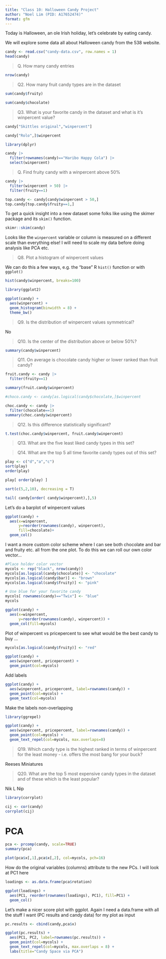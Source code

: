 ```yaml
---
title: "Class 10: Halloween Candy Project"
author: "Noel Lim (PID: A17652474)"
format: gfm
---
```


Today is Halloween, an ole Irish holiday, let's celebrate by eating candy.

We will explore some data all about Halloween candy from the 538 website.

```r
candy <- read.csv("candy-data.csv", row.names = 1)
head(candy)
```

> Q. How many candy entries

```r
nrow(candy)
```

> Q2. How many fruit candy types are in the dataset

```r
sum(candy$fruity)
```

```r
sum(candy$chocolate)
```


> Q3. What is your favorite candy in the dataset and what is it’s winpercent value?

```r
candy["Skittles original","winpercent"]
```

```r
candy["Rolo",]$winpercent
```

```r
library(dplyr)

candy |>
  filter(rownames(candy)=="Haribo Happy Cola") |>
  select(winpercent)
```

> Q. Find fruity candy with a winpercent above 50%

```r
candy |>
  filter(winpercent > 50) |>
  filter(fruity==1)
```

```r
top.candy <- candy[candy$winpercent > 50,]
top.candy[top.candy$fruity==1,]
```

To get a quick insight into a new dataset some folks like using the skimer package and its `skim()` function.

```r
skimr::skim(candy)
```

Looks like the `winpercent` variable or column is measured on a different scale than everything else! I will need to scale my data before doing analysis like PCA etc.

> Q8. Plot a histogram of winpercent values

We can do this a few ways, e.g. the "base" R `hist()` function or with `ggplot()`

```r
hist(candy$winpercent, breaks=100)
```

```r
library(ggplot2)

ggplot(candy) +
  aes(winpercent) +
  geom_histogram(binwidth = 8) +
  theme_bw()
```


> Q9. Is the distribution of winpercent values symmetrical?

No

> Q10. Is the center of the distribution above or below 50%?

```r
summary(candy$winpercent)
```


> Q11. On average is chocolate candy higher or lower ranked than fruit candy?

```r
fruit.candy <- candy |>
  filter(fruity==1)

summary(fruit.candy$winpercent)
```

```r
#choco.candy <- candy[as.logical(candy$chocolate,]$winpercent

choc.candy <- candy |>
  filter(chocolate==1)
summary(choc.candy$winpercent)
```

> Q12. Is this difference statistically significant?

```r
t.test(choc.candy$winpercent, fruit.candy$winpercent)
```

> Q13. What are the five least liked candy types in this set?

> Q14. What are the top 5 all time favorite candy types out of this set?

```r
play <- c("d","a","c")
sort(play)
order(play)

play[ order(play) ]
```

```r
sort(c(5,2,10), decreasing = T)
```


```r
tail( candy[order( candy$winpercent),],5)
```
Let's do a barplot of winpercent values
```r
ggplot(candy) +
  aes(x=winpercent, 
      y=reorder(rownames(candy), winpercent),
      fill=chocolate)+
  geom_col()
```

I want a more custom color scheme where I can see both chocolate and bar and fruity etc. all from the one plot. To do this we can roll our own color vector...

```r
#Place holder color vector
mycols <- rep("black", nrow(candy))
mycols[as.logical(candy$chocolate)] <- "chocolate"
mycols[as.logical(candy$bar)] <- "brown"
mycols[as.logical(candy$fruity)] <- "pink"
```

```r
# Use blue for your favorite candy
mycols[ rownames(candy)=="Twix"] <- "blue"
mycols
```

```r
ggplot(candy) +
  aes(x=winpercent, 
      y=reorder(rownames(candy), winpercent)) +
  geom_col(fill=mycols)
```

Plot of winpercent vs pricepercent to see what would be the best candy to buy ...

```r
mycols[as.logical(candy$fruity)] <- "red"
```


```r
ggplot(candy) +
  aes(winpercent, pricepercent) +
  geom_point(col=mycols)
```

Add labels
```r
ggplot(candy) +
  aes(winpercent, pricepercent, label=rownames(candy)) +
  geom_point(col=mycols) +
  geom_text(col=mycols)
```

Make the labels non-overlapping
```r
library(ggrepel)

ggplot(candy) +
  aes(winpercent, pricepercent, label=rownames(candy)) +
  geom_point(col=mycols) +
  geom_text_repel(col=mycols, max.overlaps=8)
```


> Q19. Which candy type is the highest ranked in terms of winpercent for the least money - i.e. offers the most bang for your buck?

Reeses Miniatures

> Q20. What are the top 5 most expensive candy types in the dataset and of these which is the least popular?

Nik L Nip


```r
library(corrplot)
```

```r
cij <- cor(candy)
corrplot(cij)
```

# PCA

```r
pca <- prcomp(candy, scale=TRUE)
summary(pca)
```
```r
plot(pca$x[,1],pca$x[,2], col=mycols, pch=16)
```

How do the original variables (columns) attribute to the new PCs. I will look at PC1 here

```r
loadings <- as.data.frame(pca$rotation)

ggplot(loadings) +
  aes(PC1, reorder(rownames(loadings), PC1), fill=PC1) +
  geom_col()
```


Let's make a nicer score plot with ggplot. Again I need a data.frame with all the stuff I want (PC results and candy data) for my plot as input

```r
pc.results <- cbind(candy,pca$x)

ggplot(pc.results) +
  aes(PC1, PC2, label=rownames(pc.results)) +
  geom_point(col=mycols) +
  geom_text_repel(col=mycols, max.overlaps = 8) +
  labs(title="Candy Space via PCA")
```

